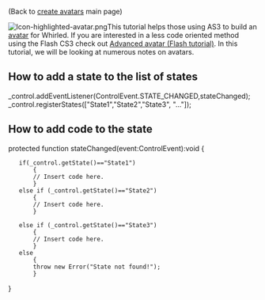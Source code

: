 {{Infobox tutorial
|type=ActionScript
|difficulty=Beginner
|description=Create a smiple avatar using AS3.
|requirements=[[Image:Icon-Programming.png|20px]] [[ActionScript 3.0]], Whirled SDK
|other=Next tutorial: [[Advanced avatar (ActionScript tutorial)]]
|item=avatar
}}
(Back to [[create avatars]] main page)

[[Image:Icon-highlighted-avatar.png|left]]This tutorial helps those using AS3 to build an [[avatar]] for Whirled.  If you are interested in a less code oriented method using the Flash CS3 check out [[Advanced avatar (Flash tutorial)]].  In this tutorial, we will be looking at numerous notes on avatars.
{{clearleft}}

== How to add a state to the list of states ==

<actionscript>
_control.addEventListener(ControlEvent.STATE_CHANGED,stateChanged);
_control.registerStates(["State1","State2","State3", "..."]);
</actionscript>

== How to add code to the state ==

<actionscript>
protected function stateChanged(event:ControlEvent):void
{
    if(_control.getState()=="State1")
        {
        // Insert code here.
        }
    else if (_control.getState()=="State2")
        {
        // Insert code here.
        }

    else if (_control.getState()=="State3")
        {
        // Insert code here.
        }
    else 
        {
        throw new Error("State not found!");
        }
}
</actionscript>